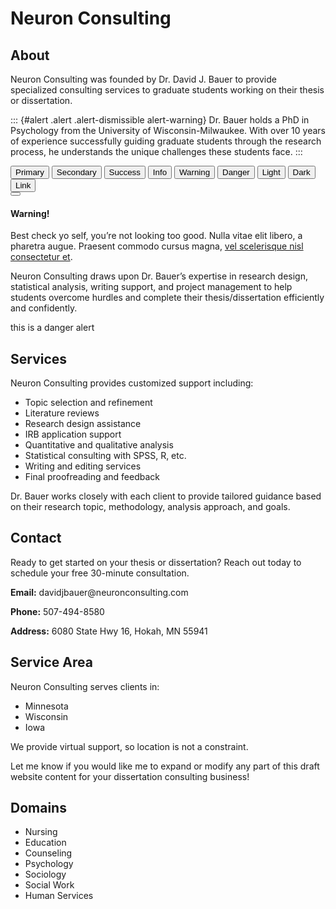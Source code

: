 # Neuron Consulting

## About

Neuron Consulting was founded by Dr. David J. Bauer to provide specialized consulting services to graduate students working on their thesis or dissertation.

::: {#alert .alert .alert-dismissible alert-warning}
Dr. Bauer holds a PhD in Psychology from the University of Wisconsin-Milwaukee. With over 10 years of experience successfully guiding graduate students through the research process, he understands the unique challenges these students face.
:::

<button type="button" class="btn btn-primary">Primary</button>
<button type="button" class="btn btn-secondary">Secondary</button>
<button type="button" class="btn btn-success">Success</button>
<button type="button" class="btn btn-info">Info</button>
<button type="button" class="btn btn-warning">Warning</button>
<button type="button" class="btn btn-danger">Danger</button>
<button type="button" class="btn btn-light">Light</button>
<button type="button" class="btn btn-dark">Dark</button>
<button type="button" class="btn btn-link">Link</button>

<div class="alert alert-dismissible alert-warning">
  <button type="button" class="btn-close" data-bs-dismiss="alert"></button>
  <h4 class="alert-heading">Warning!</h4>
  <p class="mb-0">Best check yo self, you're not looking too good. Nulla vitae elit libero, a pharetra augue. Praesent commodo cursus magna, <a href="#" class="alert-link">vel scelerisque nisl consectetur et</a>.</p>
</div>

Neuron Consulting draws upon Dr. Bauer's expertise in research design, statistical analysis, writing support, and project management to help students overcome hurdles and complete their thesis/dissertation efficiently and confidently.

::: danger
this is a danger alert
:::

## Services

Neuron Consulting provides customized support including:

-   Topic selection and refinement
-   Literature reviews
-   Research design assistance
-   IRB application support
-   Quantitative and qualitative analysis
-   Statistical consulting with SPSS, R, etc.
-   Writing and editing services
-   Final proofreading and feedback

Dr. Bauer works closely with each client to provide tailored guidance based on their research topic, methodology, analysis approach, and goals.

## Contact

Ready to get started on your thesis or dissertation? Reach out today to schedule your free 30-minute consultation.

**Email:** davidjbauer\@neuronconsulting.com

**Phone:** 507-494-8580

**Address:** 6080 State Hwy 16, Hokah, MN 55941

## Service Area

Neuron Consulting serves clients in:

-   Minnesota
-   Wisconsin
-   Iowa

We provide virtual support, so location is not a constraint.

Let me know if you would like me to expand or modify any part of this draft website content for your dissertation consulting business!

## Domains

- Nursing
- Education
- Counseling
- Psychology
- Sociology
- Social Work
- Human Services

